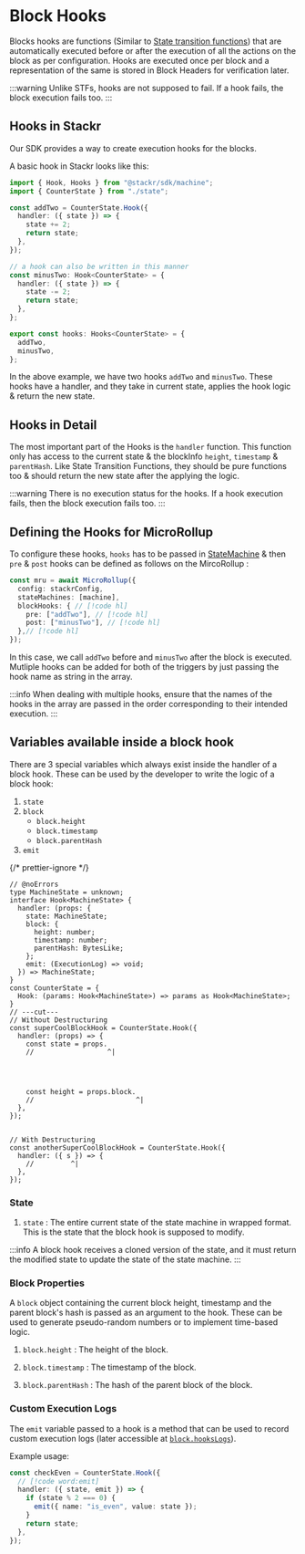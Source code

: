 # Block Hooks

Blocks hooks are functions (Similar to [State transition functions](/build/framework/state-machine/state-transitions)) that are automatically executed before or after the execution of all the actions on the block as per configuration. Hooks are executed once per block and a representation of the same is stored in Block Headers for verification later.

:::warning
Unlike STFs, hooks are not supposed to fail. If a hook fails, the block execution fails too.
:::

## Hooks in Stackr

Our SDK provides a way to create execution hooks for the blocks.

A basic hook in Stackr looks like this:

```ts [hooks.ts]
import { Hook, Hooks } from "@stackr/sdk/machine";
import { CounterState } from "./state";

const addTwo = CounterState.Hook({
  handler: ({ state }) => {
    state += 2;
    return state;
  },
});

// a hook can also be written in this manner
const minusTwo: Hook<CounterState> = {
  handler: ({ state }) => {
    state -= 2;
    return state;
  },
};

export const hooks: Hooks<CounterState> = {
  addTwo,
  minusTwo,
};
```

In the above example, we have two hooks `addTwo` and `minusTwo`. These hooks have a handler, and they take in current state, applies the hook logic & return the new state.

## Hooks in Detail

The most important part of the Hooks is the `handler` function. This function only has access to the current state & the blockInfo `height`, `timestamp` & `parentHash`. Like State Transition Functions, they should be pure functions too & should return the new state after the applying the logic.

:::warning
There is no execution status for the hooks. If a hook execution fails, then the block execution fails too.
:::

## Defining the Hooks for MicroRollup

To configure these hooks, `hooks` has to be passed in [StateMachine](/build/framework/state-machine/introduction#state-machines-in-stackr) & then `pre` & `post` hooks can be defined as follows on the MircoRollup :

```ts [mru.ts]
const mru = await MicroRollup({
  config: stackrConfig,
  stateMachines: [machine],
  blockHooks: { // [!code hl] 
    pre: ["addTwo"], // [!code hl]
    post: ["minusTwo"], // [!code hl]
  },// [!code hl]
});
```

In this case, we call `addTwo` before and `minusTwo` after the block is executed. Mutliple hooks can be added for both of the triggers by just passing the hook name as string in the array.

:::info
When dealing with multiple hooks, ensure that the names of the hooks in the array are passed in the order corresponding to their intended execution.
:::

## Variables available inside a block hook

There are 3 special variables which always exist inside the handler of a block hook. These can be used by the developer to write the logic of a block hook:

1. `state`
2. `block`
   - `block.height`
   - `block.timestamp`
   - `block.parentHash`
3. `emit`

{/* prettier-ignore */}
```tsx twoslash [hooks.ts]
// @noErrors
type MachineState = unknown;
interface Hook<MachineState> {
  handler: (props: {
    state: MachineState;
    block: {
      height: number;
      timestamp: number;
      parentHash: BytesLike;
    };
    emit: (ExecutionLog) => void; 
  }) => MachineState;
}
const CounterState = {
  Hook: (params: Hook<MachineState>) => params as Hook<MachineState>;
}
// ---cut---
// Without Destructuring
const superCoolBlockHook = CounterState.Hook({
  handler: (props) => {
    const state = props.
    //                  ^|




    const height = props.block.
    //                         ^|
  },
});


// With Destructuring
const anotherSuperCoolBlockHook = CounterState.Hook({
  handler: ({ s }) => {
    //         ^|
  },
});
```

### State

1. `state` : The entire current state of the state machine in wrapped format. This is the state that the block hook is supposed to modify.

:::info
A block hook receives a cloned version of the state, and it must return the modified state to update the state of the state machine.
:::

### Block Properties

A `block` object containing the current block height, timestamp and the parent block's hash is passed as an argument to the hook. These can be used to generate pseudo-random numbers or to implement time-based logic.

1. `block.height` : The height of the block.

2. `block.timestamp` : The timestamp of the block.

3. `block.parentHash` : The hash of the parent block of the block.

### Custom Execution Logs

The `emit` variable passed to a hook is a method that can be used to record custom execution logs (later accessible at [`block.hooksLogs`](/build/framework/block)).

Example usage:

```ts [hooks.ts]
const checkEven = CounterState.Hook({
  // [!code word:emit]
  handler: ({ state, emit }) => {
    if (state % 2 === 0) {
      emit({ name: "is_even", value: state });
    }
    return state;
  },
});
```
